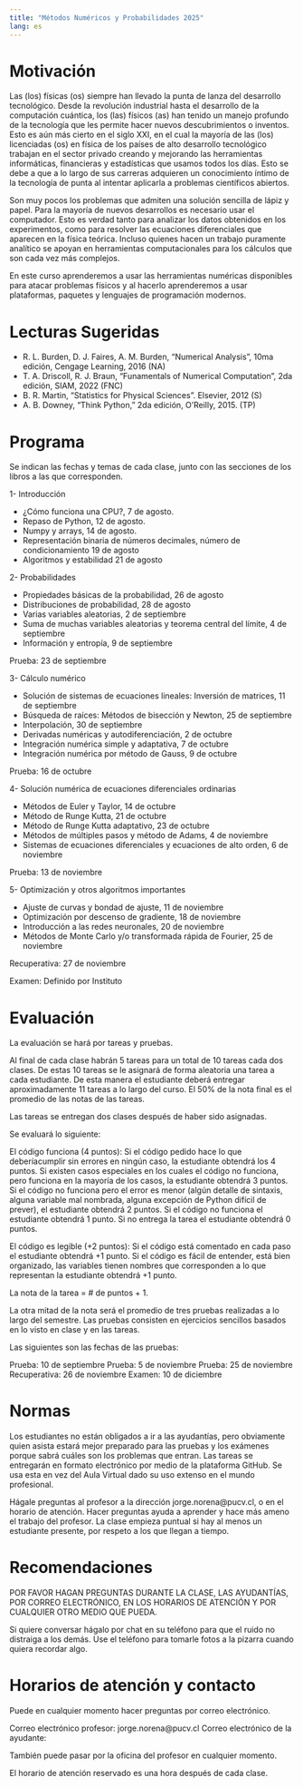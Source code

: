 ```yaml
---
title: "Métodos Numéricos y Probabilidades 2025"
lang: es
---
```


# Motivación

Las (los) físicas (os) siempre han llevado la punta de lanza del desarrollo tecnológico. Desde la revolución industrial hasta el desarrollo de la computación cuántica, los (las) físicos (as) han tenido un manejo profundo de la tecnología que les permite hacer nuevos descubrimientos o inventos. Esto es aún más cierto en el siglo XXI, en el cual la mayoría de las (los) licenciadas (os) en física de los países de alto desarrollo tecnológico trabajan en el sector privado creando y mejorando las herramientas informáticas, financieras y estadísticas que usamos todos los días. Esto se debe a que a lo largo de sus carreras adquieren un conocimiento íntimo de la tecnología de punta al intentar aplicarla a problemas científicos abiertos.

Son muy pocos los problemas que admiten una solución sencilla de lápiz y papel. Para la mayoría de nuevos desarrollos es necesario usar el computador. Esto es verdad tanto para analizar los datos obtenidos en los experimentos, como para resolver las ecuaciones diferenciales que aparecen en la física teórica. Incluso quienes hacen un trabajo puramente analítico se apoyan en herramientas computacionales para los cálculos que son cada vez más complejos.

En este curso aprenderemos a usar las herramientas numéricas disponibles para atacar problemas físicos y al hacerlo aprenderemos a usar plataformas, paquetes y lenguajes de programación modernos.

# Lecturas Sugeridas

- R. L. Burden, D. J. Faires, A. M. Burden, “Numerical Analysis”, 10ma edición, Cengage Learning, 2016 (NA)
- T. A. Driscoll, R. J. Braun, “Funamentals of Numerical Computation”, 2da edición, SIAM, 2022 (FNC)
- B. R. Martin, “Statistics for Physical Sciences”. Elsevier, 2012 (S)
- A. B. Downey, “Think Python,” 2da edición, O’Reilly, 2015. (TP)

# Programa

Se indican las fechas y temas de cada clase, junto con las secciones de los
libros a las que corresponden.

1- Introducción

  - ¿Cómo funciona una CPU?, 7 de agosto.
  - Repaso de Python, 12 de agosto.
  - Numpy y arrays, 14 de agosto.
  - Representación binaria de números decimales, número de condicionamiento 19 de agosto
  - Algoritmos y estabilidad 21 de agosto

2- Probabilidades

  - Propiedades básicas de la probabilidad, 26 de agosto
  - Distribuciones de probabilidad, 28 de agosto
  - Varias variables aleatorias, 2 de septiembre
  - Suma de muchas variables aleatorias y teorema central del límite, 4 de septiembre
  - Información y entropía, 9 de septiembre

Prueba: 23 de septiembre

3- Cálculo numérico

  - Solución de sistemas de ecuaciones lineales: Inversión de matrices, 11 de septiembre
  - Búsqueda de raíces: Métodos de bisección y Newton, 25 de septiembre
  - Interpolación, 30 de septiembre
  - Derivadas numéricas y autodiferenciación, 2 de octubre
  - Integración numérica simple y adaptativa, 7 de octubre
  - Integración numérica por método de Gauss, 9 de octubre

Prueba: 16 de octubre

4- Solución numérica de ecuaciones diferenciales ordinarias

  - Métodos de Euler y Taylor, 14 de octubre
  - Método de Runge Kutta, 21 de octubre
  - Método de Runge Kutta adaptativo, 23 de octubre
  - Métodos de múltiples pasos y método de Adams, 4 de noviembre
  - Sistemas de ecuaciones diferenciales y ecuaciones de alto orden, 6 de noviembre

Prueba: 13 de noviembre

5- Optimización y otros algoritmos importantes

  - Ajuste de curvas y bondad de ajuste, 11 de noviembre
  - Optimización por descenso de gradiente, 18 de noviembre
  - Introducción a las redes neuronales, 20 de noviembre
  - Métodos de Monte Carlo y/o transformada rápida de Fourier, 25 de noviembre

Recuperativa: 27 de noviembre

Examen: Definido por Instituto

# Evaluación

La evaluación se hará por tareas y pruebas.

Al final de cada clase habrán 5 tareas para un total de 10 tareas cada dos clases. De estas 10 tareas se le asignará de forma aleatoria una tarea a cada estudiante. De esta manera el estudiante deberá entregar aproximadamente 11 tareas a lo largo del curso. El 50% de la nota final es el promedio de las notas de las tareas.

Las tareas se entregan dos clases después de haber sido asignadas.

Se evaluará lo siguiente:

El código funciona (4 puntos): Si el código pedido hace lo que deberíacumplir sin errores en ningún caso, la estudiante obtendrá los 4 puntos. Si existen casos especiales en los cuales el código no funciona, pero funciona en la mayoría de los casos, la estudiante obtendrá 3 puntos. Si el código no funciona pero el error es menor (algún detalle de sintaxis, alguna variable mal nombrada, alguna excepción de Python difícil de prever), el estudiante obtendrá 2 puntos. Si el código no funciona el estudiante obtendrá 1 punto. Si no entrega la tarea el estudiante obtendrá 0 puntos.

El código es legible (+2 puntos): Si el código está comentado en cada paso el estudiante obtendrá +1 punto. Si el código es fácil de entender, está bien organizado, las variables tienen nombres que corresponden a lo que representan la estudiante obtendrá +1 punto.

La nota de la tarea = # de puntos + 1.

La otra mitad de la nota será el promedio de tres pruebas realizadas a lo largo del semestre. Las pruebas consisten en ejercicios sencillos basados en lo visto en clase y en las tareas.

Las siguientes son las fechas de las pruebas:

Prueba: 10 de septiembre
Prueba: 5 de noviembre
Prueba: 25 de noviembre
Recuperativa: 26 de noviembre
Examen: 10 de diciembre

# Normas

Los estudiantes no están obligados a ir a las ayudantías, pero obviamente quien asista estará mejor preparado para las pruebas y los exámenes porque sabrá cuáles son los problemas que entran. Las tareas se entregarán en formato electrónico por medio de la plataforma GitHub. Se usa esta en vez del Aula Virtual dado su uso extenso en el mundo profesional.

Hágale preguntas al profesor a la dirección jorge.norena@pucv.cl, o en el horario de atención.  Hacer preguntas ayuda a aprender y hace más ameno el trabajo del profesor. La clase empieza puntual si hay al menos un estudiante presente, por respeto a los que llegan a tiempo.

# Recomendaciones

POR FAVOR HAGAN PREGUNTAS DURANTE LA CLASE, LAS AYUDANTÍAS, POR CORREO ELECTRÓNICO, EN LOS HORARIOS DE ATENCIÓN Y POR CUALQUIER OTRO MEDIO QUE PUEDA.

Si quiere conversar hágalo por chat en su teléfono para que el ruido no distraiga a los demás. Use el teléfono para tomarle fotos a la pizarra cuando quiera recordar algo.

# Horarios de atención y contacto

Puede en cualquier momento hacer preguntas por correo electrónico.

Correo electrónico profesor: jorge.norena@pucv.cl
Correo electrónico de la ayudante: 

También puede pasar por la oficina del profesor en cualquier momento.

El horario de atención reservado es una hora después de cada clase.
